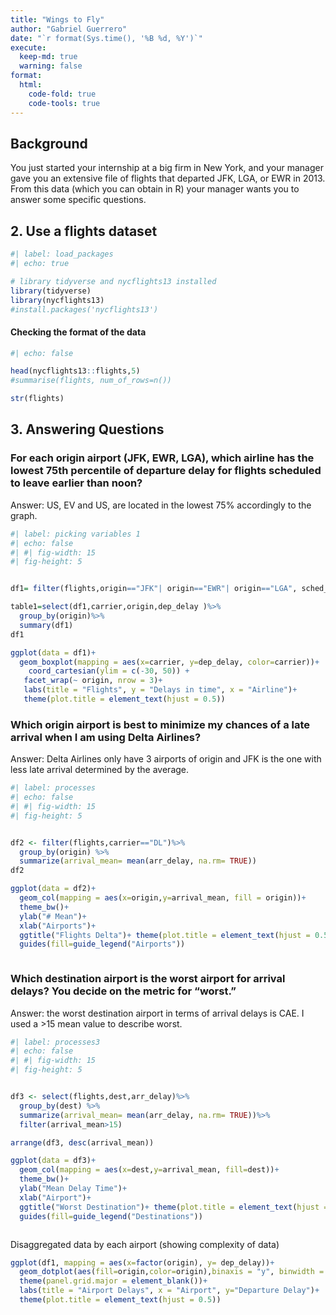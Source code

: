 ```yaml
---
title: "Wings to Fly"
author: "Gabriel Guerrero"
date: "`r format(Sys.time(), '%B %d, %Y')`"
execute:
  keep-md: true
  warning: false
format:
  html:
    code-fold: true
    code-tools: true
---
```


## Background
You just started your internship at a big firm in New York, and your manager gave you an extensive file of flights that departed JFK, LGA, or EWR in 2013. From this data (which you can obtain in R) your manager wants you to answer some specific questions.


## 2. Use a flights dataset

```r
#| label: load_packages
#| echo: true

# library tidyverse and nycflights13 installed
library(tidyverse)
library(nycflights13)
#install.packages('nycflights13')

```

#### Checking the format of the data

```r
#| echo: false

head(nycflights13::flights,5)
#summarise(flights, num_of_rows=n())

str(flights)
```

## 3. Answering Questions

### For each origin airport (JFK, EWR, LGA), which airline has the lowest 75th percentile of departure delay for flights scheduled to leave earlier than noon?

Answer: US, EV and US, are located in the lowest 75% accordingly to the graph.

```r
#| label: picking variables 1
#| echo: false
#| #| fig-width: 15
#| fig-height: 5


df1= filter(flights,origin=="JFK"| origin=="EWR"| origin=="LGA", sched_dep_time<=1200)

table1=select(df1,carrier,origin,dep_delay )%>%
  group_by(origin)%>%
  summary(df1)
df1

ggplot(data = df1)+
  geom_boxplot(mapping = aes(x=carrier, y=dep_delay, color=carrier))+
    coord_cartesian(ylim = c(-30, 50)) +
   facet_wrap(~ origin, nrow = 3)+
   labs(title = "Flights", y = "Delays in time", x = "Airline")+
   theme(plot.title = element_text(hjust = 0.5))


```
### Which origin airport is best to minimize my chances of a late arrival when I am using Delta Airlines?

Answer: Delta Airlines only have 3 airports of origin and JFK is the one with less late arrival determined by the average.

```r
#| label: processes
#| echo: false
#| #| fig-width: 15
#| fig-height: 5


df2 <- filter(flights,carrier=="DL")%>%
  group_by(origin) %>%
  summarize(arrival_mean= mean(arr_delay, na.rm= TRUE))
df2

ggplot(data = df2)+
  geom_col(mapping = aes(x=origin,y=arrival_mean, fill = origin))+
  theme_bw()+
  ylab("# Mean")+
  xlab("Airports")+
  ggtitle("Flights Delta")+ theme(plot.title = element_text(hjust = 0.5))+ # title+
  guides(fill=guide_legend("Airports"))



```

### Which destination airport is the worst airport for arrival delays? You decide on the metric for “worst.”

Answer: the worst destination airport in terms of arrival delays is CAE. I used a >15 mean value to describe worst.

```r
#| label: processes3
#| echo: false
#| #| fig-width: 15
#| fig-height: 5


df3 <- select(flights,dest,arr_delay)%>%
  group_by(dest) %>%
  summarize(arrival_mean= mean(arr_delay, na.rm= TRUE))%>%
  filter(arrival_mean>15)

arrange(df3, desc(arrival_mean))

ggplot(data = df3)+
  geom_col(mapping = aes(x=dest,y=arrival_mean, fill=dest))+
  theme_bw()+
  ylab("Mean Delay Time")+
  xlab("Airport")+
  ggtitle("Worst Destination")+ theme(plot.title = element_text(hjust = 0.5))+ # title+
  guides(fill=guide_legend("Destinations"))



```

Disaggregated data by each airport (showing complexity of data)
```r
ggplot(df1, mapping = aes(x=factor(origin), y= dep_delay))+
  geom_dotplot(aes(fill=origin,color=origin),binaxis = "y", binwidth = 0.2,dotsize = 0.5)+
  theme(panel.grid.major = element_blank())+
  labs(title = "Airport Delays", x = "Airport", y="Departure Delay")+
  theme(plot.title = element_text(hjust = 0.5))

```























